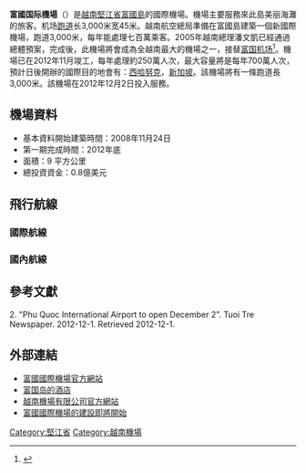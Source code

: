 {{Infobox airport
| name          = 富國國際機場<br />Phu Quoc International Airport<br />Cảng hàng không quốc tế Phú Quốc
| image         = Phu Quoc International Airport.JPG
| type          = 公共
| operator      = 越南南部機場局
| opened        = 2012年
| city-served   = [[越南|越南]][[堅江省|堅江省]] <br /> [[富國島|富國島]]
| distance_to_city = 10公里
| elevation-m   = 7
| IATA          = PQC
| ICAO          = VVPQ
| coordinates   = {{Coord|10|10|18|N|103|59|28|E|type:airport_region:VN-47|display=it}}
| pushpin_map   = PhuQuoc#Vietnam#Southeast Asia#Asia
| pushpin_label = ''' PQC '''/VVPQ
| r1-number     = 08/26
| r1-length-f   = 9843
| r1-length-m   = 3000
| r1-surface    = 混凝土
| r2-number     = 
| r2-length-f   = 
| r2-length-m   = 
| r2-surface    = 
}}
'''富國国际機場'''（{{lang-vi|Sân bay quốc tế Phú Quốc}}）是[[越南|越南]][[堅江省|堅江省]][[富國島|富國島]]的國際機場。機場主要服務來此島美丽海灘的旅客。机场[[跑道|跑道]]长3,000米宽45米。越南航空總局準備在富國島建築一個新國際機場，跑道3,000米，每年能處理七百萬乘客。2005年越南總理潘文凱已經通過總體預案，完成後，此機場將會成為全越南最大的機場之一，接替[[富国机场|富国机场]]<ref>{{citeweb|url=http://tuoitrenews.vn/cmlink/tuoitrenews/business/work-on-new-phu-quoc-airport-makes-steady-progress-1.42714|title=Work on new Phu Quoc airport makes steady progress|publisher=Tuoitrenews|language=en|date=2011-08-31|accessdate=2011-09-06|deadurl=yes|archiveurl=https://web.archive.org/web/20120329183520/http://tuoitrenews.vn/cmlink/tuoitrenews/business/work-on-new-phu-quoc-airport-makes-steady-progress-1.42714|archivedate=2012-03-29}}</ref>。機場已在2012年11月竣工，每年處理約250萬人次，最大容量將是每年700萬人次，預計日後開辦的國際目的地會有：[[西哈努克國際機場|西哈努克]]，[[樟宜國際機場|新加坡]]。該機場將有一條跑道長3,000米。該機場在2012年12月2日投入服務。

==機場資料==
* 基本資料開始建築時間：2008年11月24日
* 第一期完成時間：2012年底
* 面積：9 平方公里
* 總投資資金：0.8億美元

==飛行航線==
===國際航線===
{{Airport-dest-list 
|[[亞洲航空|亞洲航空]]|[[吉隆坡國際機場|吉隆坡]]
|[[曼谷航空|曼谷航空]]|[[蘇凡納布機場|曼谷-蘇凡納布]]
|[[越捷航空|越捷航空]]|[[仁川國際機場|首爾-仁川]]、[[香港國際機場|香港]]
|[[濟州航空|濟州航空]]|[[仁川國際機場|首爾-仁川]]
|[[韓亞航空|韓亞航空]]|[[仁川國際機場|首爾-仁川]]
|[[中国南方航空|中国南方航空]]|[[廣州白雲國際機場|廣州]]
|[[海南航空|海南航空]]|[[深圳寶安國際機場|深圳]]
|[[越竹航空|越竹航空]]|[[台灣桃園國際機場|台北-桃園]]
}}

===國內航線===
{{Airport-dest-list 
| [[湄公航空|湄公航空]]| [[內排國際機場|河內]]、[[新山一國際機場|胡志明市]] 
| [[越南國家航空|越南國家航空]]| [[內排國際機場|河內]]、[[新山一國際機場|胡志明市]]、[[芹苴國際機場|芹苴]]、[[迪石機場|迪石]] 
| [[越捷航空|越捷航空]]| [[新山一國際機場|胡志明市]]
| [[越竹航空|越竹航空]]| [[內排國際機場|河內]]、[[峴港國際機場|峴港]]、[[新山一國際機場|胡志明市]]
}}

==參考文獻==
{{reflist}}2. "Phu Quoc International Airport to open December 2". Tuoi Tre Newspaper. 2012-12-1. Retrieved 2012-12-1.

== 外部連結 ==
*[https://web.archive.org/web/20130422001935/http://www.phuquocinternationalairport.com/ 富國國際機場官方網站]
*[https://www.hotels-in-vietnam.com/phu-quoc-island.html 富国岛的酒店] {{Wayback|url=https://www.hotels-in-vietnam.com/phu-quoc-island.html |date=20210208032115 }}{{en}}
*[https://web.archive.org/web/20121207014528/http://vietnamairport.vn/page/164/cang-hang-khong-san-bay/cang-hang-khong-quoc-te-phu-quoc 越南機場有限公司官方網站]
*[http://www.vnbusinessnews.com/2008/11/construction-of-phu-quoc-international.html 富國國際機場的建設即將開始] {{Wayback|url=http://www.vnbusinessnews.com/2008/11/construction-of-phu-quoc-international.html |date=20201001120743 }}

{{越南機場}}
[[Category:堅江省|Category:堅江省]]
[[Category:越南機場|Category:越南機場]]